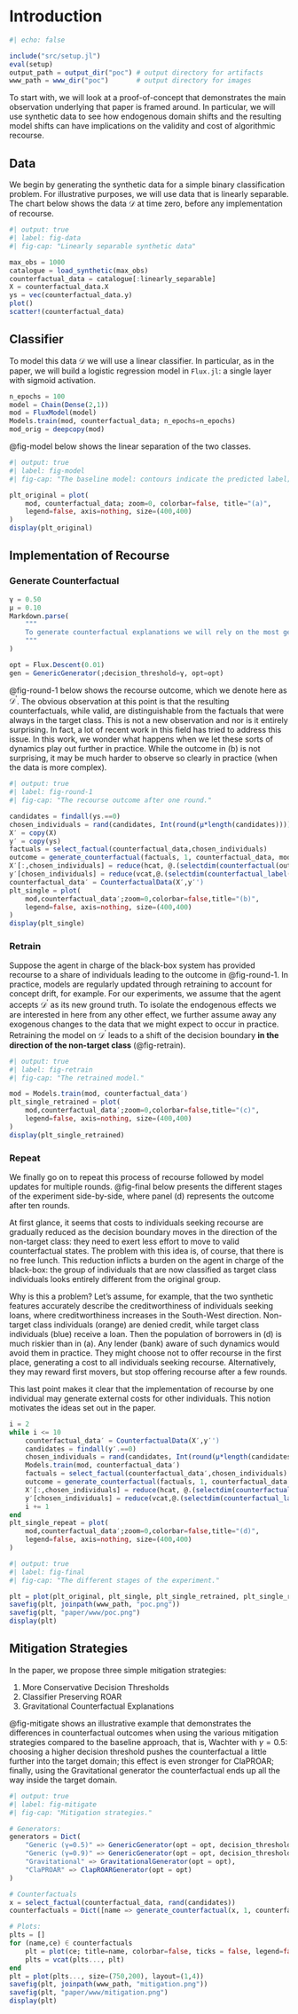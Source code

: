 # Introduction

```julia
#| echo: false

include("src/setup.jl")
eval(setup)
output_path = output_dir("poc") # output directory for artifacts
www_path = www_dir("poc")       # output directory for images
```

To start with, we will look at a proof-of-concept that demonstrates the main observation underlying that paper is framed around. In particular, we will use synthetic data to see how endogenous domain shifts and the resulting model shifts can have implications on the validity and cost of algorithmic recourse.

## Data

We begin by generating the synthetic data for a simple binary classification problem. For illustrative purposes, we will use data that is linearly separable. The chart below shows the data $\mathcal{D}$ at time zero, before any implementation of recourse.


```julia
#| output: true
#| label: fig-data
#| fig-cap: "Linearly separable synthetic data"

max_obs = 1000
catalogue = load_synthetic(max_obs)
counterfactual_data = catalogue[:linearly_separable]
X = counterfactual_data.X
ys = vec(counterfactual_data.y)
plot()
scatter!(counterfactual_data)
```

## Classifier 

To model this data $\mathcal{D}$ we will use a linear classifier. In particular, as in the paper, we will build a logistic regression model in `Flux.jl`: a single layer with sigmoid activation. 

```julia
n_epochs = 100
model = Chain(Dense(2,1))
mod = FluxModel(model)
Models.train(mod, counterfactual_data; n_epochs=n_epochs)
mod_orig = deepcopy(mod)
```

@fig-model below shows the linear separation of the two classes.

```julia
#| output: true
#| label: fig-model
#| fig-cap: "The baseline model: contours indicate the predicted label; dots indicate observed data points."

plt_original = plot(
    mod, counterfactual_data; zoom=0, colorbar=false, title="(a)", 
    legend=false, axis=nothing, size=(400,400)
)
display(plt_original)
```

## Implementation of Recourse

### Generate Counterfactual

```julia
γ = 0.50
μ = 0.10
Markdown.parse(
    """
    To generate counterfactual explanations we will rely on the most generic approach. As our decision threshold we will use $(γ*100)% here. In other words, the counterfactual is considered as valid, as soon as the classifier is more convinced that it belongs to the target class (blue) than the non-target class (orange). In each round we will implement recourse for $(μ * 100)% of the individuals in the non-target class. 
    """
)
```

```julia
opt = Flux.Descent(0.01)
gen = GenericGenerator(;decision_threshold=γ, opt=opt)
```

@fig-round-1 below shows the recourse outcome, which we denote here as $\mathcal{D}^{\prime}$. The obvious observation at this point is that the resulting counterfactuals, while valid, are distinguishable from the factuals that were always in the target class. This is not a new observation and nor is it entirely surprising. In fact, a lot of recent work in this field has tried to address this issue. In this work, we wonder what happens when we let these sorts of dynamics play out further in practice. While the outcome in (b) is not surprising, it may be much harder to observe so clearly in practice (when the data is more complex).

```julia
#| output: true
#| label: fig-round-1
#| fig-cap: "The recourse outcome after one round."

candidates = findall(ys.==0)
chosen_individuals = rand(candidates, Int(round(μ*length(candidates))))
X′ = copy(X)
y′ = copy(ys)
factuals = select_factual(counterfactual_data,chosen_individuals)
outcome = generate_counterfactual(factuals, 1, counterfactual_data, mod, gen; initialization=:identity)
X′[:,chosen_individuals] = reduce(hcat, @.(selectdim(counterfactual(outcome), 3, 1)))
y′[chosen_individuals] = reduce(vcat,@.(selectdim(counterfactual_label(outcome),3,1)))
counterfactual_data′ = CounterfactualData(X′,y′')
plt_single = plot(
    mod,counterfactual_data′;zoom=0,colorbar=false,title="(b)",
    legend=false, axis=nothing, size=(400,400)
)
display(plt_single)
```

### Retrain

Suppose the agent in charge of the black-box system has provided recourse to a share of individuals leading to the outcome in @fig-round-1. In practice, models are regularly updated through retraining to account for concept drift, for example. For our experiments, we assume that the agent accepts $\mathcal{D}^{\prime}$ as its new ground truth. To isolate the endogenous effects we are interested in here from any other effect, we further assume away any exogenous changes to the data that we might expect to occur in practice. Retraining the model on $\mathcal{D}^{\prime}$ leads to a shift of the decision boundary **in the direction of the non-target class** (@fig-retrain). 

```julia
#| output: true
#| label: fig-retrain
#| fig-cap: "The retrained model."

mod = Models.train(mod, counterfactual_data′)
plt_single_retrained = plot(
    mod,counterfactual_data′;zoom=0,colorbar=false,title="(c)",
    legend=false, axis=nothing, size=(400,400)
)
display(plt_single_retrained)
```

### Repeat

We finally go on to repeat this process of recourse followed by model updates for multiple rounds. @fig-final below presents the different stages of the experiment side-by-side, where panel (d) represents the outcome after ten rounds. 

At first glance, it seems that costs to individuals seeking recourse are gradually reduced as the decision boundary moves in the direction of the non-target class: they need to exert less effort to move to valid counterfactual states. The problem with this idea is, of course, that there is no free lunch. This reduction inflicts a burden on the agent in charge of the black-box: the group of individuals that are now classified as target class individuals looks entirely different from the original group. 

Why is this a problem? Let's assume, for example, that the two synthetic features accurately describe the creditworthiness of individuals seeking loans, where creditworthiness increases in the South-West direction. Non-target class individuals (orange) are denied credit, while target class individuals (blue) receive a loan. Then the population of borrowers in (d) is much riskier than in (a). Any lender (bank) aware of such dynamics would avoid them in practice. They might choose not to offer recourse in the first place, generating a cost to all individuals seeking recourse. Alternatively, they may reward first movers, but stop offering recourse after a few rounds. 

This last point makes it clear that the implementation of recourse by one individual may generate external costs for other individuals. This notion motivates the ideas set out in the paper.

```julia
i = 2
while i <= 10
    counterfactual_data′ = CounterfactualData(X′,y′')
    candidates = findall(y′.==0)
    chosen_individuals = rand(candidates, Int(round(μ*length(candidates))))
    Models.train(mod, counterfactual_data′)
    factuals = select_factual(counterfactual_data′,chosen_individuals)
    outcome = generate_counterfactual(factuals, 1, counterfactual_data′, mod, gen; initialization=:identity)
    X′[:,chosen_individuals] = reduce(hcat, @.(selectdim(counterfactual(outcome), 3, 1)))
    y′[chosen_individuals] = reduce(vcat,@.(selectdim(counterfactual_label(outcome),3,1)))
    i += 1
end
plt_single_repeat = plot(
    mod,counterfactual_data′;zoom=0,colorbar=false,title="(d)",
    legend=false, axis=nothing, size=(400,400)
)
```

```julia
#| output: true
#| label: fig-final
#| fig-cap: "The different stages of the experiment."

plt = plot(plt_original, plt_single, plt_single_retrained, plt_single_repeat, layout=(1,4), legend=false, axis=nothing, size=(600,165))
savefig(plt, joinpath(www_path, "poc.png"))
savefig(plt, "paper/www/poc.png")
display(plt)
```

## Mitigation Strategies

In the paper, we propose three simple mitigation strategies:

1. More Conservative Decision Thresholds
2. Classifier Preserving ROAR
3. Gravitational Counterfactual Explanations 

@fig-mitigate shows an illustrative example that demonstrates the differences in counterfactual outcomes when using the various mitigation strategies compared to the baseline approach, that is, Wachter with $\gamma=0.5$: choosing a higher decision threshold pushes the counterfactual a little further into the target domain; this effect is even stronger for ClaPROAR; finally, using the Gravitational generator the counterfactual ends up all the way inside the target domain. 

```julia
#| output: true
#| label: fig-mitigate
#| fig-cap: "Mitigation strategies."

# Generators:
generators = Dict(
    "Generic (γ=0.5)" => GenericGenerator(opt = opt, decision_threshold=0.5),
    "Generic (γ=0.9)" => GenericGenerator(opt = opt, decision_threshold=0.9),
    "Gravitational" => GravitationalGenerator(opt = opt),
    "ClaPROAR" => ClapROARGenerator(opt = opt)
)

# Counterfactuals
x = select_factual(counterfactual_data, rand(candidates)) 
counterfactuals = Dict([name => generate_counterfactual(x, 1, counterfactual_data, mod_orig, gen;) for (name, gen) in generators])

# Plots:
plts = []
for (name,ce) ∈ counterfactuals
    plt = plot(ce; title=name, colorbar=false, ticks = false, legend=false, zoom=0)
    plts = vcat(plts..., plt)
end
plt = plot(plts..., size=(750,200), layout=(1,4))
savefig(plt, joinpath(www_path, "mitigation.png"))
savefig(plt, "paper/www/mitigation.png")
display(plt)
```
